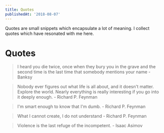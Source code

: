 ```yaml
---
title: Quotes
publishedAt: '2018-08-07'
---
```


Quotes are small snippets which encapsulate a lot of meaning. I collect quotes
which have resonated with me here.

# Quotes

> I heard you die twice, once when they bury you in the grave and the second time is the last time that somebody mentions your name - Banksy

> Nobody ever figures out what life is all about, and it doesn't matter. Explore the world. Nearly everything is really interesting if you go into it deeply enough. - Richard P. Feynman

> I'm smart enough to know that I'm dumb. - Richard P. Feynman

> What I cannot create, I do not understand - Richard P. Feynman

> Violence is the last refuge of the incompetent. - Isaac Asimov
